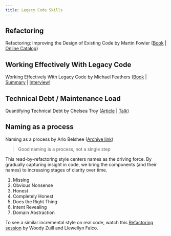 ```yaml
---
title: Legacy Code Skills
---
```


## Refactoring
Refactoring: Improving the Design of Existing Code by Martin Fowler ([Book](https://martinfowler.com/books/refactoring.html) | [Online Catalog](https://refactoring.com/catalog/))

## Working Effectively With Legacy Code
Working Effectively With Legacy Code by Michael Feathers ([Book](https://www.oreilly.com/library/view/working-effectively-with/0131177052/) | [Summary](https://understandlegacycode.com/blog/key-points-of-working-effectively-with-legacy-code) | [Interview](https://www.youtube.com/watch?v=P_6eDL1aqtA))

## Technical Debt / Maintenance Load
Quantifying Technical Debt by Chelsea Troy ([Article](https://chelseatroy.com/2021/01/14/quantifying-technical-debt/) | [Talk](https://www.youtube.com/watch?v=mD-treo4QhY))

## Naming as a process
Naming as a process by Arlo Belshee ([Archive link](https://web.archive.org/web/20200421135422/https://www.digdeeproots.com/articles/on/naming-as-a-process/))

> Good naming is a process, not a single step

This read-by-refactoring style centers names as the driving force. By gradually capturing insight in code, we bring the components (and their names) to increasing stages of clarity over time. 

1. Missing
2. Obvious Nonsense
3. Honest
4. Completely Honest
5. Does the Right Thing
6. Intent Revealing
7. Domain Abstraction

To see a similar incremental style on real code, watch this [Refactoring session](https://www.youtube.com/watch?v=aWiwDdx_rdo) by Woody Zuill and Llewellyn Falco.